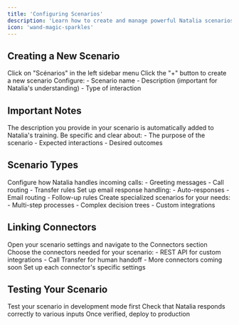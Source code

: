 ```yaml
---
title: 'Configuring Scenarios'
description: 'Learn how to create and manage powerful Natalia scenarios'
icon: 'wand-magic-sparkles'
---
```


## Creating a New Scenario

<Steps>
  <Step title="Access Scenarios">
    Click on "Scénarios" in the left sidebar menu
  </Step>
  
  <Step title="Create New">
    Click the "+" button to create a new scenario
  </Step>
  
  <Step title="Basic Configuration">
    Configure:
    - Scenario name
    - Description (important for Natalia's understanding)
    - Type of interaction
  </Step>
</Steps>

## Important Notes

<Note>
The description you provide in your scenario is automatically added to Natalia's training. Be specific and clear about:
- The purpose of the scenario
- Expected interactions
- Desired outcomes
</Note>

## Scenario Types

<CardGroup>
  <Card title="Call Handling" icon="phone">
    Configure how Natalia handles incoming calls:
    - Greeting messages
    - Call routing
    - Transfer rules
  </Card>
  
  <Card title="Email Management" icon="envelope">
    Set up email response handling:
    - Auto-responses
    - Email routing
    - Follow-up rules
  </Card>
  
  <Card title="Custom Workflows" icon="diagram-project">
    Create specialized scenarios for your needs:
    - Multi-step processes
    - Complex decision trees
    - Custom integrations
  </Card>
</CardGroup>

## Linking Connectors

<Steps>
  <Step title="Access Connectors">
    Open your scenario settings and navigate to the Connectors section
  </Step>
  
  <Step title="Select Connectors">
    Choose the connectors needed for your scenario:
    - REST API for custom integrations
    - Call Transfer for human handoff
    - More connectors coming soon
  </Step>
  
  <Step title="Configure">
    Set up each connector's specific settings
  </Step>
</Steps>

## Testing Your Scenario

<Steps>
  <Step title="Development Mode">
    Test your scenario in development mode first
  </Step>
  
  <Step title="Verify Responses">
    Check that Natalia responds correctly to various inputs
  </Step>
  
  <Step title="Deploy">
    Once verified, deploy to production
  </Step>
</Steps>